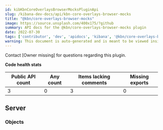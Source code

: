 ```yaml
---
id: kibKbnCoreOverlaysBrowserMocksPluginApi
slug: /kibana-dev-docs/api/kbn-core-overlays-browser-mocks
title: "@kbn/core-overlays-browser-mocks"
image: https://source.unsplash.com/400x175/?github
summary: API docs for the @kbn/core-overlays-browser-mocks plugin
date: 2022-07-30
tags: ['contributor', 'dev', 'apidocs', 'kibana', '@kbn/core-overlays-browser-mocks']
warning: This document is auto-generated and is meant to be viewed inside our experimental, new docs system. Reach out in #docs-engineering for more info.
---
```




Contact [Owner missing] for questions regarding this plugin.

**Code health stats**

| Public API count  | Any count | Items lacking comments | Missing exports |
|-------------------|-----------|------------------------|-----------------|
| 3 | 0 | 3 | 0 |

## Server

### Objects
<DocDefinitionList data={kbnCoreOverlaysBrowserMocksObj.server.objects}/>

